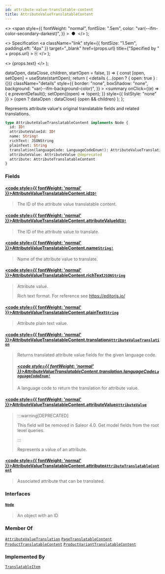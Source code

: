 ```yaml
---
id: attribute-value-translatable-content
title: AttributeValueTranslatableContent
---
```


  <>
    <span
      style={{
        fontWeight: "normal",
        fontSize: ".5em",
        color: "var(--ifm-color-secondary-darkest)",
      }}
    >
      &nbsp;●&nbsp;
    </span>
  </>
);

  <>
    Specification
    <a
      className="link"
      style={{ fontSize: "1.5em", paddingLeft: "4px" }}
      target="\_blank"
      href={props.url}
      title={"Specified by " + props.url}
    >
      ⎘
    </a>
  </>
);

  <>
    <span className={props.class}>{props.text}</span>
  </>
);


  dataOpen,
  dataClose,
  children,
  startOpen = false,
}) => {
  const [open, setOpen] = useState(startOpen);
  return (
    <details
      {...(open ? { open: true } : {})}
      className="details"
      style={{
        border: "none",
        boxShadow: "none",
        background: "var(--ifm-background-color)",
      }}
    >
      <summary
        onClick={(e) => {
          e.preventDefault();
          setOpen((open) => !open);
        }}
        style={{ listStyle: "none" }}
      >
        {open ? dataOpen : dataClose}
      </summary>
      {open && children}
    </details>
  );
};

Represents attribute value's original translatable fields and related translations.

```graphql
type AttributeValueTranslatableContent implements Node {
  id: ID!
  attributeValueId: ID!
  name: String!
  richText: JSONString
  plainText: String
  translation(languageCode: LanguageCodeEnum!): AttributeValueTranslation
  attributeValue: AttributeValue @deprecated
  attribute: AttributeTranslatableContent
}
```

### Fields

#### [<code style={{ fontWeight: 'normal' }}>AttributeValueTranslatableContent.<b>id</b></code>](#)<Bullet />[`ID!`](../../../api-reference/miscellaneous/scalars/id) <Badge class="badge badge--secondary" text="non-null"/> <Badge class="badge badge--secondary" text="scalar"/> <Badge class="badge badge--secondary" text="miscellaneous"/>

> The ID of the attribute value translatable content.

#### [<code style={{ fontWeight: 'normal' }}>AttributeValueTranslatableContent.<b>attributeValueId</b></code>](#)<Bullet />[`ID!`](../../../api-reference/miscellaneous/scalars/id) <Badge class="badge badge--secondary" text="non-null"/> <Badge class="badge badge--secondary" text="scalar"/> <Badge class="badge badge--secondary" text="miscellaneous"/>

> The ID of the attribute value to translate.
>
> <Badge text="Added in Saleor 3.14" class="secondary margin-bottom--sm" />

#### [<code style={{ fontWeight: 'normal' }}>AttributeValueTranslatableContent.<b>name</b></code>](#)<Bullet />[`String!`](../../../api-reference/miscellaneous/scalars/string) <Badge class="badge badge--secondary" text="non-null"/> <Badge class="badge badge--secondary" text="scalar"/> <Badge class="badge badge--secondary" text="miscellaneous"/>

> Name of the attribute value to translate.

#### [<code style={{ fontWeight: 'normal' }}>AttributeValueTranslatableContent.<b>richText</b></code>](#)<Bullet />[`JSONString`](../../../api-reference/miscellaneous/scalars/jsonstring) <Badge class="badge badge--secondary" text="scalar"/> <Badge class="badge badge--secondary" text="miscellaneous"/>

> Attribute value.
>
> Rich text format. For reference see https://editorjs.io/

#### [<code style={{ fontWeight: 'normal' }}>AttributeValueTranslatableContent.<b>plainText</b></code>](#)<Bullet />[`String`](../../../api-reference/miscellaneous/scalars/string) <Badge class="badge badge--secondary" text="scalar"/> <Badge class="badge badge--secondary" text="miscellaneous"/>

> Attribute plain text value.

#### [<code style={{ fontWeight: 'normal' }}>AttributeValueTranslatableContent.<b>translation</b></code>](#)<Bullet />[`AttributeValueTranslation`](../../../api-reference/attributes/objects/attribute-value-translation) <Badge class="badge badge--secondary" text="object"/> <Badge class="badge badge--secondary" text="attributes"/>

> Returns translated attribute value fields for the given language code.
>
> ##### [<code style={{ fontWeight: 'normal' }}>AttributeValueTranslatableContent.translation.<b>languageCode</b></code>](#)<Bullet />[`LanguageCodeEnum!`](../../../api-reference/miscellaneous/enums/language-code-enum) <Badge class="badge badge--secondary" text="non-null"/> <Badge class="badge badge--secondary" text="enum"/> <Badge class="badge badge--secondary" text="miscellaneous"/>
>
> A language code to return the translation for attribute value.

#### [<code style={{ fontWeight: 'normal' }}>AttributeValueTranslatableContent.<b>attributeValue</b></code>](#)<Bullet />[`AttributeValue`](../../../api-reference/attributes/objects/attribute-value) <Badge class="badge badge--deprecated badge--secondary" text="deprecated"/> <Badge class="badge badge--secondary" text="object"/> <Badge class="badge badge--secondary" text="attributes"/>

> :::warning[DEPRECATED]
>
> This field will be removed in Saleor 4.0. Get model fields from the root level queries.
>
> :::
>
> Represents a value of an attribute.

#### [<code style={{ fontWeight: 'normal' }}>AttributeValueTranslatableContent.<b>attribute</b></code>](#)<Bullet />[`AttributeTranslatableContent`](../../../api-reference/attributes/objects/attribute-translatable-content) <Badge class="badge badge--secondary" text="object"/> <Badge class="badge badge--secondary" text="attributes"/>

> Associated attribute that can be translated.
>
> <Badge text="Added in Saleor 3.9" class="secondary margin-bottom--sm" />

### Interfaces

#### [`Node`](../../../api-reference/miscellaneous/interfaces/node) <Badge class="badge badge--secondary" text="interface"/> <Badge class="badge badge--secondary" text="miscellaneous"/>

> An object with an ID

### Member Of

[`AttributeValueTranslation`](../../../api-reference/attributes/objects/attribute-value-translation) <Badge class="badge badge--secondary" text="object"/><Bullet />[`PageTranslatableContent`](../../../api-reference/pages/objects/page-translatable-content) <Badge class="badge badge--secondary" text="object"/><Bullet />[`ProductTranslatableContent`](../../../api-reference/products/objects/product-translatable-content) <Badge class="badge badge--secondary" text="object"/><Bullet />[`ProductVariantTranslatableContent`](../../../api-reference/products/objects/product-variant-translatable-content) <Badge class="badge badge--secondary" text="object"/>

### Implemented By

[`TranslatableItem`](../../../api-reference/miscellaneous/unions/translatable-item) <Badge class="badge badge--secondary" text="union"/>
